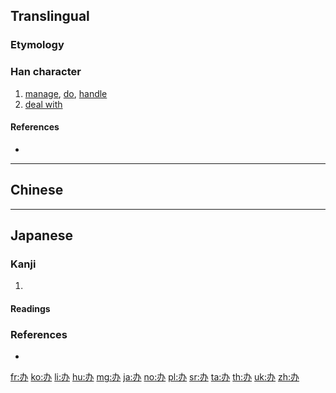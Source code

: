 {{also|辦}}
==Translingual==
{{stroke order}}

===Etymology===
{{Han simp|辦|f=辡|t=八}}

===Han character===
{{Han char|rn=19|rad=力|as=02|sn=4|four=|canj=KSC|ids=⿻力八}}

# [[manage]], [[do]], [[handle]]
# [[deal with]]

====References====
* {{Han ref|kx=0146.101|dkj=02294|dj=0328.050|hdz=10365.060|uh=529E|ud=21150}}

----

==Chinese==
{{zh-see|辦}}

----

==Japanese==

===Kanji===
{{ja-kanji|grade=|rs=力02}}

# {{alternative form of|辦|lang=ja}}

====Readings====
{{ja-readings
|on=[[べん]] (ben), [[へん]] (hen)
}}

===References===
* {{R:Koseki Moji|026630}}

[[fr:办]]
[[ko:办]]
[[li:办]]
[[hu:办]]
[[mg:办]]
[[ja:办]]
[[no:办]]
[[pl:办]]
[[sr:办]]
[[ta:办]]
[[th:办]]
[[uk:办]]
[[zh:办]]